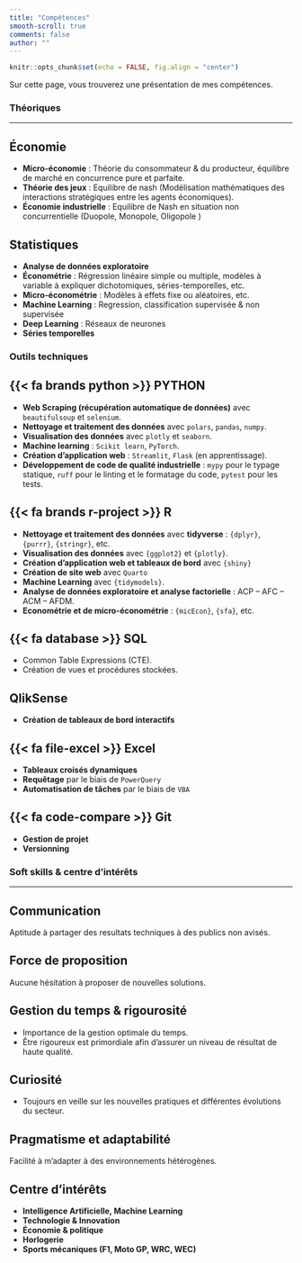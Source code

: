 ```yaml
---
title: "Compétences"
smooth-scroll: true
comments: false
author: ""
---
```


```r
knitr::opts_chunk$set(echo = FALSE, fig.align = "center")
```

Sur cette page, vous trouverez une présentation de mes compétences. 

### Théoriques  

***
::: {.callout-important icon=false collapse="true"} 
## Économie

- **Micro-économie** : Théorie du consommateur & du producteur, équilibre de marché en concurrence pure et parfaite.
- **Théorie des jeux** : Equilibre de nash (Modélisation mathématiques des interactions stratégiques entre les agents économiques).
- **Économie industrielle** : Equilibre de Nash en situation non concurrentielle (Duopole, Monopole, Oligopole )

:::

::: {.callout-important icon=false collapse="true"} 
## Statistiques 
- **Analyse de données exploratoire** 
- **Économétrie** : Régression linéaire simple ou multiple, modèles à variable à expliquer dichotomiques, séries-temporelles, etc. 
- **Micro-économétrie** : Modèles à effets fixe ou aléatoires, etc. 
- **Machine Learning** : Regression, classification supervisée & non supervisée
- **Deep Learning** : Réseaux de neurones 
- **Séries temporelles**
:::

### Outils techniques


::: {.callout-important icon=false collapse="true"}
## {{< fa brands python >}} PYTHON

- **Web Scraping (récupération automatique de données)** avec `beautifulsoup` et `selenium`.
- **Nettoyage et traitement des données** avec `polars`, `pandas`, `numpy`.
- **Visualisation des données** avec `plotly` et `seaborn`.
- **Machine learning** : `Scikit learn`, `PyTorch`.
- **Création d'application web** : `Streamlit`, `Flask` (en apprentissage). 
- **Développement de code de qualité industrielle** : `mypy` pour le typage statique, `ruff` pour le linting et le formatage du code, `pytest` pour les tests.
:::


::: {.callout-important icon=false collapse="true"}
## {{< fa brands r-project >}} R

- **Nettoyage et traitement des données** avec **tidyverse** : `{dplyr}`, `{purrr}`, `{stringr}`, etc.
- **Visualisation des données** avec `{ggplot2}` et `{plotly}`.
- **Création d'application web et tableaux de bord** avec `{shiny}`
- **Création de site web** avec `Quarto`
- **Machine Learning** avec `{tidymodels}`.
- **Analyse de données exploratoire et analyse factorielle** : ACP -- AFC -- ACM -- AFDM.
- **Econométrie et de micro-économétrie** : `{micEcon}`, `{sfa}`, etc.
:::

::: {.callout-important icon=false collapse="true"}
## {{< fa database >}} SQL
- Common Table Expressions (CTE).
- Création de vues et procédures stockées.
:::

::: {.callout-important icon=false collapse="true"}
## QlikSense
- **Création de tableaux de bord interactifs**
:::

::: {.callout-important icon=false collapse="true"}
## {{< fa file-excel >}} Excel
- **Tableaux croisés dynamiques**
- **Requêtage** par le biais de `PowerQuery`
- **Automatisation de tâches** par le biais de `VBA`
:::

::: {.callout-important icon=false collapse="true"}
## {{< fa code-compare >}} Git
- **Gestion de projet**
- **Versionning**
:::

### Soft skills & centre d'intérêts

***

::: {.callout-important icon=false collapse="true"}
## Communication
Aptitude à partager des resultats techniques à des publics non avisés. 
:::

::: {.callout-important icon=false collapse="true"}
## Force de proposition
Aucune hésitation à proposer de nouvelles solutions. 
:::

::: {.callout-important icon=false collapse="true"}
## Gestion du temps & rigourosité
- Importance de la gestion optimale du temps.
- Être rigoureux est primordiale afin d'assurer un niveau de résultat de haute qualité. 
:::

::: {.callout-important icon=false collapse="true"}
## Curiosité
- Toujours en veille sur les nouvelles pratiques et différentes évolutions du secteur. 
:::

::: {.callout-important icon=false collapse="true"}
## Pragmatisme et adaptabilité
Facilité à m'adapter à des environnements hétérogènes. 
:::

::: {.callout-important icon=false collapse="true"}
## Centre d'intérêts 
- **Intelligence Artificielle, Machine Learning**
- **Technologie & Innovation**
- **Économie & politique**
- **Horlogerie**
- **Sports mécaniques (F1, Moto GP, WRC, WEC)**
:::